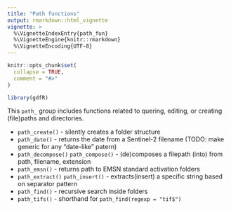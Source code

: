 ```yaml
---
title: "Path functions"
output: rmarkdown::html_vignette
vignette: >
  %\VignetteIndexEntry{path_fun}
  %\VignetteEngine{knitr::rmarkdown}
  %\VignetteEncoding{UTF-8}
---
```


```r
knitr::opts_chunk$set(
  collapse = TRUE,
  comment = "#>"
)
```

```r
library(gdfR)
```

This `path_` group includes functions related to quering, editing, or creating (file)paths and directories.

-   `path_create()` - silently creates a folder structure
-   `path_date()` - returns the date from a Sentinel-2 filename (TODO: make generic for any "date-like" patern)\
-   `path_decompose()` `path_compose()` - (de)composes a filepath (into) from path, filename, extension
-   `path_emsn()` - returns path to EMSN standard activation folders
-   `path_extract()` `path_insert()` - extracts(insert) a specific string based on separator pattern
-   `path_find()` - recursive search inside folders
-   `path_tifs()` - shorthand for `path_find(regexp = "tif$")`